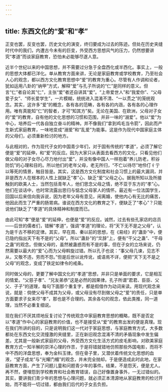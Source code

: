 ```yaml
---
---
---
```

title: 东西文化的“爱”和“孝”
---




正变也罢，反变也罢，历史文化的演变，终归要成为过去的陈迹。但处在历史夹缝时代中的我们，内遭古今未有的巨变，外受西方思想风气的压力，仍然想要讲究“孝道”而谈家庭教育，恐怕未必能够尽遂人意。

近半个世纪以来的中国思想，并不需要过分急于全盘西化或半西化。事实上，一般的思想大体都已洋化。单从教育方面来讲，无论是家庭教育或学校教育，乃至社会人心的观念，都以西方文化教育思想中“爱”的教育为重心。尽管有人作调和论者，犹如运用八卦的“纳甲”方式，解释“爱”与孔子所说的“仁”是同样的意义。但言“仁”者自论其“仁”，主张“爱”者还自讲其“爱”。“上帝爱世人”和“我爱你”、“父母爱子女”、“师长爱学生”，一片模糊，统统进入混淆不清、“一以贯之”的笼统观念。其实，这许多“爱”的概念，各有各的范畴，各有各的内涵，各有各的心理作用。唯有真能知“仁”的智者，才可“知其方”矣。无论在美国、在欧洲，父母对子女的“爱”的教育，自有他的文化思想的习惯和范围，并非一味的“溺爱”。他以“爱”为中心，培养后一代各自独立奋斗的精神。并不像我们“拿到鸡毛当令箭”，因此而产生新式家庭教育，一味地变成“溺爱”和“乱爱”为能事。这是作为现代中国家庭主体的父母们，必须重新检讨的地方。

与此相对的，作为现代子女的中国青少年们，对于固有传统的“孝道”，必须了解它便是“爱”的延伸，和“爱”的反应。因为大家只从表面去看西方的文化，只看见他们做父母的对子女尽心尽力地付出“爱”，并没有像中国人一样抱着“养儿防老，积谷防饥”的心理和目的。所以他们的老年父母，老无所归，“不亡以待尽”地伶仃彳亍以等死的情景，触目皆是。其实，这是西方文化制度和社会习惯上的最大漏洞，并非是西方人在根本的人性上就缺乏“孝”心、缺乏“爱”父母之心。据我所知以及所接触到的欧美人士，当然包括青年人，他们思念父母之情，绝不亚于东方的“孝”心。他们在谈话中，也时常流露出思归与惦念父母家人的情怀。最近有一位法国学生，回国以后来信向我诉说，因为老年父母有意见，闹离婚，使他内心有无比的痛苦，他因此而生了严重的肠胃病。谁说在西方文化的教育之下，便缺乏了“孝心”？只能说他们缺乏了“孝道”的具体精神和制度而已。

由此可知“孝”便是“爱”的延伸，也便是“爱”的反应。诚然，过去有些孔家店的店员——后世的儒者们，错解“孝道”，强调“孝道”的理论，将“天下无不是之父母”，认为是千古不移的定律。其实，早在周、秦以前的思想，在《易经》的“蛊卦”中，便已隐约指出天下有不是的“父母”。所以“蛊卦”的“爻辞”上，便有“干父之蛊”、“干母之蛊”的观念。但做父母的，虽然被蛊惑而有不是的事，但在子女的立场来说，仍然需要以最大的“爱”心而为父母斡旋过错。所以孔子也说：“事父母几谏，见志不从，又敬不违，劳而不怨。”但是后世以讹传讹，或语焉不详，便把“天下无不是之父母”的观念，变成了铁定如律令的戒条。

同时做父母的，更要了解中国文化的“孝道”思想，并非只是单面的要求，它是相互的情爱。“父慈子孝”、“兄友弟恭”这是必然的因果律。孔子所谓“君君、臣臣、父父、子子”的道理，每句下面那个重复字，都是假借作为动词来读。用现代观念来说，就是：倘使父母不成其为父母，或父母没有尽到做父母之“爱”的责任，只是单方面要求子女来尽“孝”，那也是不合理的。其余各句的观念，依此类推，同一道理，当然不必重复细说。

现在我们不厌其烦地反复讨论了传统观念中家庭教育思想的概略，既不是否定以“孝道”作中心的家庭教育的价值，也不是接受从“爱”的教育出发的便是真理。现在我们所讲的目的，只是说明我们这一代对于家庭思想，与家庭教育方式，大多数都处在东西文化交流撞激的夹缝里，正在新旧观念混淆不清的矛盾现象中发生偏差。尤其是一般新式家庭的父母，外受西方文化生活方式的皮毛影响，对欧美家庭教育方式一知半解的崇洋心理的作祟，于是将错就错地仿照那些外国电影，而将不中不西的洋盘思想，奉为金科玉律。但在骨子里，又潜伏着传统文化思想的血液，“望子成龙”与“光耀门楣”的观念，并未完全抛却。于是便造成此时此地，在家庭教育方面，产生了问题儿童和问题青少年的事件。结果，不是怨天，便是尤人。再不然，便埋怨到学校教育和社会教育错误，自己好像置身事外，一无过错似的。其实，要讲我们青少年的思想与心理问题，就必须正本清源地从家庭教育的检讨开始，而不能将一切过错，都由我们后代的子女去负担。
